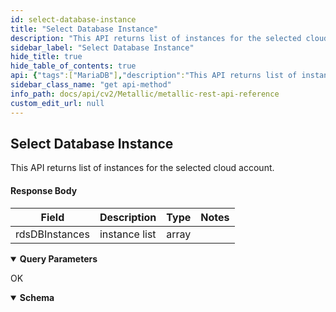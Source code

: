 ```yaml
---
id: select-database-instance
title: "Select Database Instance"
description: "This API returns list of instances for the selected cloud account."
sidebar_label: "Select Database Instance"
hide_title: true
hide_table_of_contents: true
api: {"tags":["MariaDB"],"description":"This API returns list of instances for the selected cloud account.\n\n#### Response Body\n\n| **Field** | **Description** | **Type** | **Notes** |\n| --- | --- | --- | --- |\n| rdsDBInstances | instance list | array |  |","operationId":"SelectDatabaseInstance","parameters":[{"schema":{"type":"integer"},"in":"query","name":"regionId","description":"Id of the region","required":true},{"schema":{"type":"integer"},"in":"query","name":"cloudAccountId","description":"Id of the cloud account","required":true}],"responses":{"200":{"description":"OK","content":{"application/json;charset=utf-8":{"schema":[{"title":"SelectDatabaseInstance","required":["rdsDBInstances"],"type":"object","properties":{"rdsDBInstances":{"type":"array","items":{"title":"RdsDBInstance","required":["allocatedStorage","dbName","regionName","readReplicaSourceDBInstanceIdentifier","availabilityZone","preferredBackupWindow","dbInstanceStatus","secondaryAvailabilityZone","engine","iops","publiclyAccessible","engineVersion","masterUsername","isMultAZ","dbInstanceIdentifier","vpcSecurityGroup","characterSetName","instanceCreateTime","dBInstanceClass","dbSecurityGroup","endPoint","port","licenseModel","preferredMaintenanceWindow","backupRetentionPeriod","dbSubnetGroup","autoMinorVersionUpgrade","latestRestorableTime"],"type":"object","properties":{"allocatedStorage":{"type":"integer","format":"int32"},"dbName":{"type":"string"},"regionName":{"type":"string"},"readReplicaSourceDBInstanceIdentifier":{"type":"string"},"availabilityZone":{"type":"string"},"preferredBackupWindow":{"type":"string"},"dbInstanceStatus":{"type":"string"},"secondaryAvailabilityZone":{"type":"string"},"engine":{"type":"string"},"iops":{"type":"integer","format":"int32"},"publiclyAccessible":{"type":"boolean"},"engineVersion":{"type":"string"},"masterUsername":{"type":"string"},"isMultAZ":{"type":"boolean"},"dbInstanceIdentifier":{"type":"string"},"vpcSecurityGroup":{"type":"string"},"characterSetName":{"type":"string"},"instanceCreateTime":{"type":"integer","format":"int64"},"dBInstanceClass":{"type":"string"},"dbSecurityGroup":{"type":"string"},"endPoint":{"type":"string"},"port":{"type":"integer","format":"int32"},"licenseModel":{"type":"string"},"preferredMaintenanceWindow":{"type":"string"},"backupRetentionPeriod":{"type":"integer","format":"int32"},"dbSubnetGroup":{"type":"string"},"autoMinorVersionUpgrade":{"type":"boolean"},"latestRestorableTime":{"type":"integer","format":"int64"}},"example":{"allocatedStorage":102400,"dbName":"jah-mariadb","regionName":"eastus","readReplicaSourceDBInstanceIdentifier":"","availabilityZone":"eastus","preferredBackupWindow":"","dbInstanceStatus":"Ready","secondaryAvailabilityZone":"","engine":"mysql","iops":-1237422264,"publiclyAccessible":false,"engineVersion":"10.3","masterUsername":"joelhoward","isMultAZ":true,"dbInstanceIdentifier":"mariadb/jah-mariadb","vpcSecurityGroup":"","characterSetName":"","instanceCreateTime":4294967294,"dBInstanceClass":"","dbSecurityGroup":"","endPoint":"jah-mariadb.mariadb.database.azure.com","port":3306,"licenseModel":"","preferredMaintenanceWindow":"","backupRetentionPeriod":7,"dbSubnetGroup":"","autoMinorVersionUpgrade":true,"latestRestorableTime":3056332224}},"description":""}},"example":{"rdsDBInstances":[{"allocatedStorage":102400,"dbName":"jah-mariadb","regionName":"eastus","readReplicaSourceDBInstanceIdentifier":"","availabilityZone":"eastus","preferredBackupWindow":"","dbInstanceStatus":"Ready","secondaryAvailabilityZone":"","engine":"mysql","iops":-1237422264,"publiclyAccessible":false,"engineVersion":"10.3","masterUsername":"joelhoward","isMultAZ":true,"dbInstanceIdentifier":"mariadb/jah-mariadb","vpcSecurityGroup":"","characterSetName":"","instanceCreateTime":4294967294,"dBInstanceClass":"","dbSecurityGroup":"","endPoint":"jah-mariadb.mariadb.database.azure.com","port":3306,"licenseModel":"","preferredMaintenanceWindow":"","backupRetentionPeriod":7,"dbSubnetGroup":"","autoMinorVersionUpgrade":true,"latestRestorableTime":3056332224},{"allocatedStorage":102400,"dbName":"mariadb103","regionName":"eastus","readReplicaSourceDBInstanceIdentifier":"","availabilityZone":"eastus","preferredBackupWindow":"","dbInstanceStatus":"Ready","secondaryAvailabilityZone":"","engine":"mysql","iops":-1237422264,"publiclyAccessible":false,"engineVersion":"10.3","masterUsername":"mariatest","isMultAZ":true,"dbInstanceIdentifier":"mariadb/mariadb103","vpcSecurityGroup":"","characterSetName":"","instanceCreateTime":4294967294,"dBInstanceClass":"","dbSecurityGroup":"","endPoint":"mariadb103.mariadb.database.azure.com","port":3306,"licenseModel":"","preferredMaintenanceWindow":"","backupRetentionPeriod":7,"dbSubnetGroup":"","autoMinorVersionUpgrade":true,"latestRestorableTime":3056332224}]}}],"examples":{"Select Database Instance":{"value":{"rdsDBInstances":[{"allocatedStorage":102400,"dbName":"jah-mariadb","regionName":"eastus","readReplicaSourceDBInstanceIdentifier":"","availabilityZone":"eastus","preferredBackupWindow":"","dbInstanceStatus":"Ready","secondaryAvailabilityZone":"","engine":"mysql","iops":-1237422264,"publiclyAccessible":false,"engineVersion":"10.3","masterUsername":"joelhoward","isMultAZ":true,"dbInstanceIdentifier":"mariadb/jah-mariadb","vpcSecurityGroup":"","characterSetName":"","instanceCreateTime":4294967294,"dBInstanceClass":"","dbSecurityGroup":"","endPoint":"jah-mariadb.mariadb.database.azure.com","port":3306,"licenseModel":"","preferredMaintenanceWindow":"","backupRetentionPeriod":7,"dbSubnetGroup":"","autoMinorVersionUpgrade":true,"latestRestorableTime":3056332224},{"allocatedStorage":102400,"dbName":"mariadb103","regionName":"eastus","readReplicaSourceDBInstanceIdentifier":"","availabilityZone":"eastus","preferredBackupWindow":"","dbInstanceStatus":"Ready","secondaryAvailabilityZone":"","engine":"mysql","iops":-1237422264,"publiclyAccessible":false,"engineVersion":"10.3","masterUsername":"mariatest","isMultAZ":true,"dbInstanceIdentifier":"mariadb/mariadb103","vpcSecurityGroup":"","characterSetName":"","instanceCreateTime":4294967294,"dBInstanceClass":"","dbSecurityGroup":"","endPoint":"mariadb103.mariadb.database.azure.com","port":3306,"licenseModel":"","preferredMaintenanceWindow":"","backupRetentionPeriod":7,"dbSubnetGroup":"","autoMinorVersionUpgrade":true,"latestRestorableTime":3056332224}]}}}}}}},"deprecated":false,"method":"get","path":"/core/azuredb/maria/instance","servers":[{"url":"https://api.metallic.io/api/v1","variables":{}}],"security":[{"bearer":[]}],"securitySchemes":{"bearer":{"type":"http","scheme":"bearer"}},"info":{"title":"Metallic REST API Reference","description":"This API documentation covers all the APIs exposed by metallic for all the partner customers as well as standalone customers.\n\n> Invoke Authentication - `/api/v1/authenticate` API using `username` and `password` provided by metallic to obtain `authToken`. All subsequent requests should pass `authToken` obtained as `Bearer token` as part of `Authorization` header.\n\n> Contact Metallic Customer support for any further assistance.\n\n## HTTP Codes\n\nFollowing are the generic HTTP codes returned by APIs. These HTTP codes are not documented again at each API level to improve the overall documentation readability.\n\n| **HTTP Error Code** | **Description** |\n| --- | --- |\n| 200 | OK - Success |\n| 201 | Created - Record created successfully |\n| 204 | Success No Content -Usually returned for DELETE operation response. |\n| 400 | Bad Request - Correct the request and resubmit. |\n| 401 | Unauthorized - Authentication Failed. User credentials are incorrect or authToken is incorrect/expired. |\n| 403 | Forbidden - Logged in user does not have permission to requested API. |\n| 404 | Not Found - No records found matching the request. |\n| 409 | Conflict - In case of business errors where resource can not be created/updated due to conflict. |\n| 429 | Too Many Requests - API invocation quota exceeded. |\n| 500 | Internal Server Error - Unexpected error from server. Something went wrong on server. |","contact":{},"version":"1.0"},"postman":{"name":"Select Database Instance","description":{"content":"This API returns list of instances for the selected cloud account.\n\n#### Response Body\n\n| **Field** | **Description** | **Type** | **Notes** |\n| --- | --- | --- | --- |\n| rdsDBInstances | instance list | array |  |","type":"text/plain"},"url":{"path":["core","azuredb","maria","instance"],"host":["{{baseUrl}}"],"query":[{"disabled":false,"description":{"content":"(Required) Id of the region","type":"text/plain"},"key":"regionId","value":""},{"disabled":false,"description":{"content":"(Required) Id of the cloud account","type":"text/plain"},"key":"cloudAccountId","value":""}],"variable":[]},"header":[{"key":"Accept","value":"application/json;charset=utf-8"}],"method":"GET"}}
sidebar_class_name: "get api-method"
info_path: docs/api/cv2/Metallic/metallic-rest-api-reference
custom_edit_url: null
---
```



## Select Database Instance



This API returns list of instances for the selected cloud account.

#### Response Body

| **Field** | **Description** | **Type** | **Notes** |
| --- | --- | --- | --- |
| rdsDBInstances | instance list | array |  |

<details style={{"marginBottom":"1rem"}} data-collapsed={false} open={true}><summary style={{}}><strong>Query Parameters</strong></summary><div><ul><ParamsItem className={"paramsItem"} param={{"schema":{"type":"integer"},"in":"query","name":"regionId","description":"Id of the region","required":true}}></ParamsItem><ParamsItem className={"paramsItem"} param={{"schema":{"type":"integer"},"in":"query","name":"cloudAccountId","description":"Id of the cloud account","required":true}}></ParamsItem></ul></div></details><div><ApiTabs><TabItem label={"200"} value={"200"}><div>

OK

</div><div><MimeTabs schemaType={"response"}><TabItem label={"application/json;charset=utf-8"} value={"application/json;charset=utf-8"}><SchemaTabs><TabItem label={"Schema"} value={"Schema"}><details style={{}} data-collapsed={false} open={true}><summary style={{"textAlign":"left"}}><strong>Schema</strong></summary><div style={{"textAlign":"left","marginLeft":"1rem"}}></div><ul style={{"marginLeft":"1rem"}}></ul></details></TabItem><TabItem label={" Select  Database  Instance"} value={" Select  Database  Instance"}><ResponseSamples responseExample={"{\n  \"rdsDBInstances\": [\n    {\n      \"allocatedStorage\": 102400,\n      \"dbName\": \"jah-mariadb\",\n      \"regionName\": \"eastus\",\n      \"readReplicaSourceDBInstanceIdentifier\": \"\",\n      \"availabilityZone\": \"eastus\",\n      \"preferredBackupWindow\": \"\",\n      \"dbInstanceStatus\": \"Ready\",\n      \"secondaryAvailabilityZone\": \"\",\n      \"engine\": \"mysql\",\n      \"iops\": -1237422264,\n      \"publiclyAccessible\": false,\n      \"engineVersion\": \"10.3\",\n      \"masterUsername\": \"joelhoward\",\n      \"isMultAZ\": true,\n      \"dbInstanceIdentifier\": \"mariadb/jah-mariadb\",\n      \"vpcSecurityGroup\": \"\",\n      \"characterSetName\": \"\",\n      \"instanceCreateTime\": 4294967294,\n      \"dBInstanceClass\": \"\",\n      \"dbSecurityGroup\": \"\",\n      \"endPoint\": \"jah-mariadb.mariadb.database.azure.com\",\n      \"port\": 3306,\n      \"licenseModel\": \"\",\n      \"preferredMaintenanceWindow\": \"\",\n      \"backupRetentionPeriod\": 7,\n      \"dbSubnetGroup\": \"\",\n      \"autoMinorVersionUpgrade\": true,\n      \"latestRestorableTime\": 3056332224\n    },\n    {\n      \"allocatedStorage\": 102400,\n      \"dbName\": \"mariadb103\",\n      \"regionName\": \"eastus\",\n      \"readReplicaSourceDBInstanceIdentifier\": \"\",\n      \"availabilityZone\": \"eastus\",\n      \"preferredBackupWindow\": \"\",\n      \"dbInstanceStatus\": \"Ready\",\n      \"secondaryAvailabilityZone\": \"\",\n      \"engine\": \"mysql\",\n      \"iops\": -1237422264,\n      \"publiclyAccessible\": false,\n      \"engineVersion\": \"10.3\",\n      \"masterUsername\": \"mariatest\",\n      \"isMultAZ\": true,\n      \"dbInstanceIdentifier\": \"mariadb/mariadb103\",\n      \"vpcSecurityGroup\": \"\",\n      \"characterSetName\": \"\",\n      \"instanceCreateTime\": 4294967294,\n      \"dBInstanceClass\": \"\",\n      \"dbSecurityGroup\": \"\",\n      \"endPoint\": \"mariadb103.mariadb.database.azure.com\",\n      \"port\": 3306,\n      \"licenseModel\": \"\",\n      \"preferredMaintenanceWindow\": \"\",\n      \"backupRetentionPeriod\": 7,\n      \"dbSubnetGroup\": \"\",\n      \"autoMinorVersionUpgrade\": true,\n      \"latestRestorableTime\": 3056332224\n    }\n  ]\n}"} language={"shell"}></ResponseSamples></TabItem></SchemaTabs></TabItem></MimeTabs></div></TabItem></ApiTabs></div>
      